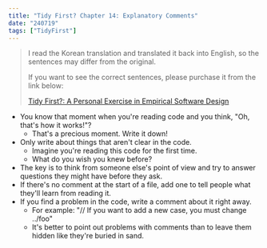 ```yaml
---
title: "Tidy First? Chapter 14: Explanatory Comments"
date: "240719"
tags: ["TidyFirst"]
---
```


> I read the Korean translation and translated it back into English, so the sentences may differ from the original.
>
> If you want to see the correct sentences, please purchase it from the link below:
>
> [Tidy First?: A Personal Exercise in Empirical Software Design](https://www.amazon.com/Tidy-First-Personal-Exercise-Empirical/dp/1098151240)

- You know that moment when you're reading code and you think, "Oh, that's how it works!"?
  - That's a precious moment. Write it down!
- Only write about things that aren't clear in the code.
  - Imagine you're reading this code for the first time.
  - What do you wish you knew before?
- The key is to think from someone else's point of view and try to answer questions they might have before they ask.
- If there's no comment at the start of a file, add one to tell people what they'll learn from reading it.
- If you find a problem in the code, write a comment about it right away.
  - For example: "// If you want to add a new case, you must change ../foo"
  - It's better to point out problems with comments than to leave them hidden like they're buried in sand.

